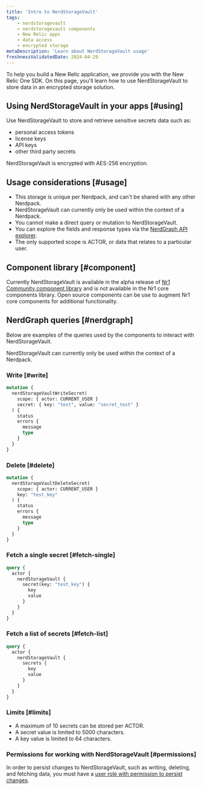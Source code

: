 ```yaml
---
title: 'Intro to NerdStorageVault'
tags:
    - nerdstoragevault
    - nerdstoragevault components
    - New Relic apps
    - data access
    - encrypted storage
metaDescription: 'Learn about NerdStorageVault usage'
freshnessValidatedDate: 2024-04-29
---
```


To help you build a New Relic application, we provide you with the New Relic One SDK. On this page, you'll learn how to use NerdStorageVault to store data in an encrypted storage solution.

## Using NerdStorageVault in your apps [#using]

Use NerdStorageVault to store and retrieve sensitive secrets data such as:

* personal access tokens
* license keys
* API keys
* other third party secrets

<Callout variant="tip">
  NerdStorageVault is encrypted with AES-256 encryption.
</Callout>

## Usage considerations [#usage]

* This storage is unique per Nerdpack, and can't be shared with any other Nerdpack.
* NerdStorageVault can currently only be used within the context of a Nerdpack.
* You cannot make a direct query or mutation to NerdStorageVault.
* You can explore the fields and response types via the [NerdGraph API explorer](https://api.newrelic.com/graphiql).
* The only supported scope is ACTOR, or data that relates to a particular user.

## Component library [#component]

Currently NerdStorageVault is available in the alpha release of [Nr1 Community component library](https://www.npmjs.com/package/@newrelic/nr1-community/v/1.3.0-alpha.5) and is not available in the Nr1 core components library. Open source components can be use to augment Nr1 core components for additional functionality.

## NerdGraph queries [#nerdgraph]

Below are examples of the queries used by the components to interact with NerdStorageVault.

<Callout variant="tip">
  NerdStorageVault can currently only be used within the context of a Nerdpack.
</Callout>

### Write [#write]

```graphql
mutation {
  nerdStorageVaultWriteSecret(
    scope: { actor: CURRENT_USER }
    secret: { key: "test", value: "secret_test" }
  ) {
    status
    errors {
      message
      type
    }
  }
}
```

### Delete [#delete]

```graphql
mutation {
  nerdStorageVaultDeleteSecret(
    scope: { actor: CURRENT_USER }
    key: "test_key"
  ) {
    status
    errors {
      message
      type
    }
  }
}
```

### Fetch a single secret [#fetch-single]

```graphql
query {
  actor {
    nerdStorageVault {
      secret(key: "test_key") {
        key
        value
      }
    }
  }
}
```

### Fetch a list of secrets [#fetch-list]

```graphql
query {
  actor {
    nerdStorageVault {
      secrets {
        key
        value
      }
    }
  }
}
```

### Limits [#limits]

* A maximum of 10 secrets can be stored per ACTOR.
* A secret value is limited to 5000 characters.
* A key value is limited to 64 characters.

### Permissions for working with NerdStorageVault [#permissions]

In order to persist changes to NerdStorageVault, such as writing, deleting,
and fetching data, you must have a [user role with permission to persist changes](/docs/accounts/original-accounts-billing/original-users-roles/users-roles-original-user-model).
